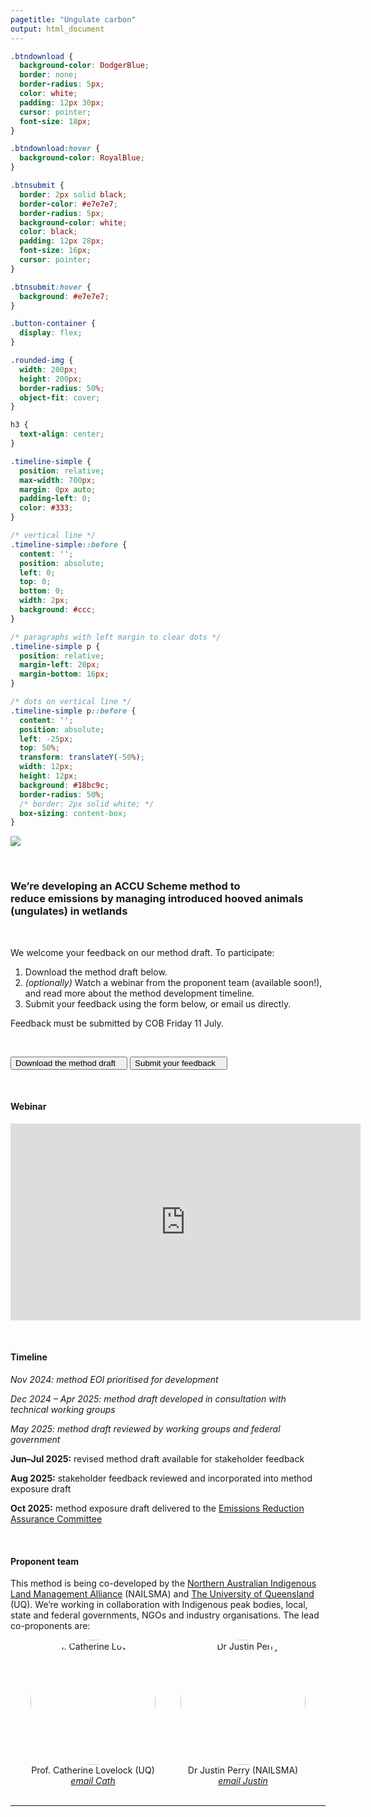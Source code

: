 ---
pagetitle: "Ungulate carbon"
output: html_document
---

<!-- icon library -->
<link rel="stylesheet" href="https://cdnjs.cloudflare.com/ajax/libs/font-awesome/4.7.0/css/font-awesome.min.css">

```{css, echo=FALSE}
.btndownload {
  background-color: DodgerBlue;
  border: none;
  border-radius: 5px;
  color: white;
  padding: 12px 30px;
  cursor: pointer;
  font-size: 18px;
}

.btndownload:hover {
  background-color: RoyalBlue;
}

.btnsubmit {
  border: 2px solid black;
  border-color: #e7e7e7;
  border-radius: 5px;
  background-color: white;
  color: black;
  padding: 12px 28px;
  font-size: 16px;
  cursor: pointer;
}

.btnsubmit:hover {
  background: #e7e7e7;
}

.button-container {
  display: flex;
}

.rounded-img {
  width: 200px;
  height: 200px;
  border-radius: 50%;
  object-fit: cover;
}

h3 {
  text-align: center;
}

.timeline-simple {
  position: relative;
  max-width: 700px;
  margin: 0px auto;
  padding-left: 0;  
  color: #333;
}

/* vertical line */
.timeline-simple::before {
  content: '';
  position: absolute;
  left: 0;
  top: 0;
  bottom: 0;
  width: 2px;
  background: #ccc;
}

/* paragraphs with left margin to clear dots */
.timeline-simple p {
  position: relative;
  margin-left: 20px;  
  margin-bottom: 16px;
}

/* dots on vertical line */
.timeline-simple p::before {
  content: '';
  position: absolute;
  left: -25px;  
  top: 50%;
  transform: translateY(-50%);
  width: 12px;
  height: 12px;
  background: #18bc9c;
  border-radius: 50%;
  /* border: 2px solid white; */
  box-sizing: content-box;
}


```

![](images/disturbed-wetland.jpg)

<br>

<a id="intro"></a>

### We're developing an ACCU Scheme method to<br><b>reduce emissions by managing introduced hooved animals (ungulates) in wetlands</b>

<br>

We welcome your feedback on our method draft. To participate:

1. Download the method draft below. 
2. <em>(optionally)</em> Watch a webinar from the proponent team (available soon!), and read more about the method development timeline. 
3. Submit your feedback using the form below, or email us directly.

Feedback must be submitted by COB Friday 11 July.

<br>

<div class="btn-container">
<a href=""><button class="btndownload">Download the method draft &nbsp;&nbsp; <i class="fa fa-download"></i></button></a
<br>
<a href="https://docs.google.com/forms/d/e/1FAIpQLScysvS_TACZAgpUUBvtyu3aajCfiWVx4Qdo9Id2GoQ_Xz5ZYQ/viewform"><button class="btnsubmit">Submit your feedback &nbsp;&nbsp; <i class="fa fa-chevron-circle-right"></i></button></a>
</div>

<br>

<a id="webinar"></a>

#### <b>Webinar</b> 

<iframe width="560" height="315" src="https://www.youtube.com/embed/yl_FOaknSfU?si=2QQ7klqdo-DQw-Mr" title="YouTube video player" frameborder="0" allow="accelerometer; autoplay; clipboard-write; encrypted-media; gyroscope; picture-in-picture; web-share" referrerpolicy="strict-origin-when-cross-origin" allowfullscreen></iframe>

<br>

<a id="timeline"></a>

#### <b>Timeline</b>

<div class="timeline-simple">
  <p><em>Nov 2024: method EOI prioritised for development</em></p>
  <p><em>Dec 2024 &ndash; Apr 2025: method draft developed in consultation with technical working groups</em></p>
  <p><em>May 2025: method draft reviewed by working groups and federal government</em></p>
  <p><strong>Jun&ndash;Jul 2025:</strong> revised method draft available for stakeholder feedback</p>
  <p><strong>Aug 2025:</strong> stakeholder feedback reviewed and incorporated into method exposure draft</p>
  <p><strong>Oct 2025:</strong> method exposure draft delivered to the [Emissions Reduction Assurance Committee](https://www.dcceew.gov.au/climate-change/emissions-reduction/accu-scheme/assurance-committee)</p>
</div>

<br>

<a id="team"></a>

#### <b>Proponent team</b> 

This method is being co-developed by the [Northern Australian Indigenous Land Management Alliance](https://nailsma.org.au/) (NAILSMA) and [The University of Queensland](https://www.uq.edu.au/) (UQ). We're working in collaboration with Indigenous peak bodies, local, state and federal governments, NGOs and industry organisations. The lead co-proponents are:


<div style="display: flex; justify-content: center; gap: 40px; flex-wrap: wrap; text-align: center;">

<div>
<img src="images/cath.jpeg" alt="Prof. Catherine Lovelock" style="width:200px; height:200px; border-radius:50%;">
<div>Prof. Catherine Lovelock (UQ)<br><em>[email Cath](mailto:c.lovelock@uq.edu.au?cc=justin.perry@nailsma.org.au; jack.hill@uqconnect.edu.au&subject=Draft%20ungulate%20ACCU%20Scheme%20method%20enquiry)</em></div>
</div>

<div>
<img src="images/justin.png" alt="Dr Justin Perry" style="width:200px; height:200px; border-radius:50%;">
<div>Dr Justin Perry (NAILSMA)<br><em>[email Justin](mailto:justin.perry@nailsma.org.au?cc=c.lovelock@uq.edu.au; jack.hill@uqconnect.edu.au&subject=Draft%20ungulate%20ACCU%20Scheme%20method%20enquiry)</em></div>
</div>

</div>

<br> 
<hr>
